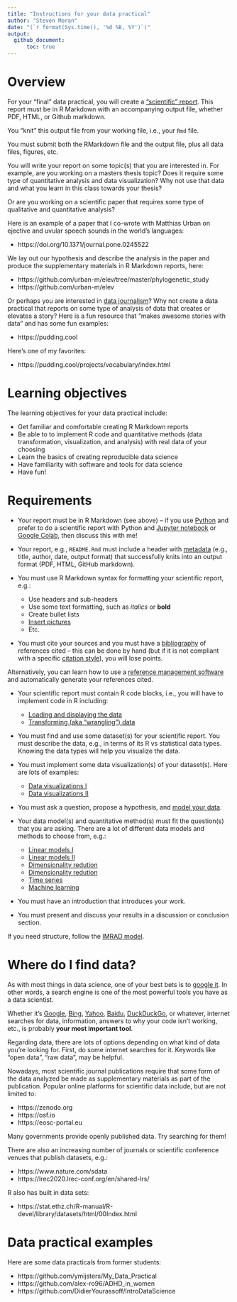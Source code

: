```yaml
---
title: "Instructions for your data practical"
author: "Steven Moran"
date: "(`r format(Sys.time(), '%d %B, %Y')`)"
output:
  github_document:
      toc: true
---
```


# Overview

For your "final" data practical, you will create a ["scientific" report](../2_writing_scientific_reports). This report must be in R Markdown with an accompanying output file, whether PDF, HTML, or Github markdown.

You "knit" this output file from your working file, i.e., your `Rmd` file. 

You must submit both the RMarkdown file and the output file, plus all data files, figures, etc.

<!-- Both files will be uploaded to your GitHub repository as `README.Rmd` and `README.md`, so that they display nicely in the browser. You will present your work during the last session of class.-->

You will write your report on some topic(s) that you are interested in. For example, are you working on a masters thesis topic? Does it require some type of quantitative analysis and data visualization? Why not use that data and what you learn in this class towards your thesis?

Or are you working on a scientific paper that requires some type of qualitative and quantitative analysis? 

Here is an example of a paper that I co-wrote with Matthias Urban on ejective and uvular speech sounds in the world's languages:

* https://doi.org/10.1371/journal.pone.0245522

We lay out our hypothesis and describe the analysis in the paper and produce the supplementary materials in R Markdown reports, here:

* https://github.com/urban-m/elev/tree/master/phylogenetic_study
* https://github.com/urban-m/elev

Or perhaps you are interested in [data journalism](https://en.wikipedia.org/wiki/Data_journalism)? Why not create a data practical that reports on some type of analysis of data that creates or elevates a story? Here is a fun resource that "makes awesome stories with data" and has some fun examples:

* https://pudding.cool

Here's one of my favorites:

* https://pudding.cool/projects/vocabulary/index.html


# Learning objectives

The learning objectives for your data practical include:

* Get familiar and comfortable creating R Markdown reports
* Be able to to implement R code and quantitative methods (data transformation, visualization, and analysis) with real data of your choosing
* Learn the basics of creating reproducible data science
* Have familiarity with software and tools for data science
* Have fun!


# Requirements

* Your report must be in R Markdown (see above) -- if you use [Python](https://www.python.org) and prefer to do a scientific report with Python and [Jupyter notebook](https://jupyter.org) or [Google Colab](https://colab.research.google.com), then discuss this with me!

* Your report, e.g., `README.Rmd` must include a header with [metadata](https://en.wikipedia.org/wiki/Metadata) (e.g., title, author, date, output format) that successfully knits into an output format (PDF, HTML, GitHub markdown).

* You must use R Markdown syntax for formatting your scientific report, e.g.:
  * Use headers and sub-headers
  * Use some text formatting, such as *italics* or **bold**
  * Create bullet lists
  * [Insert pictures](https://stackoverflow.com/questions/25166624/insert-picture-table-in-r-markdown)
  * Etc.
  
* You must cite your sources and you must have a [bibliography](../2_writing_scientific_reports) of references cited -- this can be done by hand (but if it is not compliant with a specific [citation style](https://www.scribbr.com/citing-sources/citation-styles/)), you will lose points.

Alternatively, you can learn how to use a [reference management software](https://en.wikipedia.org/wiki/Reference_management_software) and automatically generate your references cited.

* Your scientific report must contain R code blocks, i.e., you will have to implement code in R including:
  * [Loading and displaying the data](../3_data)
  * [Transforming (aka "wrangling") data](../4_data_wrangling)

* You must find and use some dataset(s) for your scientific report. You must describe the data, e.g., in terms of its R vs statistical data types. Knowing the data types will help you visualize the data.

* You must implement some data visualization(s) of your dataset(s). Here are lots of examples:
  * [Data visualizations I](../5_data_visualization)
  * [Data visualizations II](../6_data_visualization)
  
* You must ask a question, propose a hypothesis, and [model your data](../7_data_modeling).

* Your data model(s) and quantitative method(s) must fit the question(s) that you are asking. There are a lot of different data models and methods to choose from, e.g.:

  * [Linear models I](../8_Linear_Models_I)
  * [Linear models II](../9_Linear_Models_II)
  * [Dimensionality redution](../10_Dimensionality_reduction_clustering_I)
  * [Dimensionality redution](../11_Dimensionality_reduction_clustering_II)
  * [Time series](../9_time_series/)
  * [Machine learning](../12_machine_learning/)

* You must have an introduction that introduces your work.

* You must present and discuss your results in a discussion or conclusion section.

If you need structure, follow the [IMRAD model](https://github.com/bambooforest/IntroDataScience/tree/main/2_writing_scientific_reports#scientific-reports-why).


# Where do I find data?

As with most things in data science, one of your best bets is to [google it](https://www.google.com). In other words, a search engine is one of the most powerful tools you have as a data scientist. 

Whether it's [Google](https://www.google.com), [Bing](https://www.bing.com), [Yahoo](https://www.yahoo.com), [Baidu](https://www.baidu.com
), [DuckDuckGo](https://duckduckgo.com), or whatever, internet searches for data, information, answers to why your code isn't working, etc., is probably **your most important tool**.

Regarding data, there are lots of options depending on what kind of data you're looking for. First, do some internet searches for it. Keywords like "open data", "raw data", may be helpful.

Nowadays, most scientific journal publications require that some form of the data analyzed be made as supplementary materials as part of the publication. Popular online platforms for scientific data include, but are not limited to:

* https://zenodo.org
* https://osf.io
* https://eosc-portal.eu

Many governments provide openly published data. Try searching for them!

There are also an increasing number of journals or scientific conference venues that  publish datasets, e.g.:

* https://www.nature.com/sdata
* https://lrec2020.lrec-conf.org/en/shared-lrs/

R also has built in data sets:

* https://stat.ethz.ch/R-manual/R-devel/library/datasets/html/00Index.html


# Data practical examples

Here are some data practicals from former students:

* https://github.com/ymijsters/My_Data_Practical
* https://github.com/alex-ro96/ADHD_in_women
* https://github.com/DidierYourassoff/IntroDataScience

